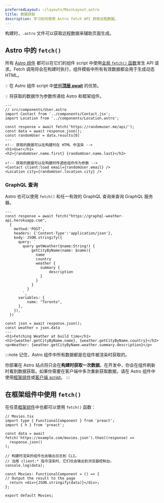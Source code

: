 ```yaml
---
preferredLayout: ~/layouts/MainLayout.astro
title: 数据获取
description: 学习如何使用 Astro fetch API 获取远程数据。
---
```


构建时，`.astro` 文件可以获取远程数据来辅助页面生成。


## Astro 中的 `fetch()`

所有 [Astro 组件](/zh-cn/core-concepts/astro-components/) 都可以在它们的组件 script 中使用[全局 `fetch()` 函数](https://developer.mozilla.org/en-US/docs/Web/API/fetch)发生 API 请求。Fetch 调用将会在构建时执行，组件模板中所有有效数据都会用于生成动态 HTML。

💡 在 Astro 组件 script 中[使用**顶层 await**](https://developer.mozilla.org/en-US/docs/Web/JavaScript/Reference/Operators/await#top_level_await) 的优势。

💡 将获取的数据作为参数传递给 Astro 和框架组件。

```astro
---
// src/components/User.astro
import Contact from '../components/Contact.jsx';
import Location from '../components/Location.astro';

const response = await fetch('https://randomuser.me/api/');
const data = await response.json();
const randomUser = data.results[0]
---
<!-- 获取的数据可以在构建时在 HTML 中渲染 -->
<h1>User</h1>
<h2>{randomUser.name.first} {randomUser.name.last}</h2>

<!-- 获取的数据可以在构建时传递给组件作为参数 -->
<Contact client:load email={randomUser.email} />
<Location city={randomUser.location.city} />
```

### GraphQL 查询

Astro 也可以使用 `fetch()` 和任一有效的 GraphQL 查询来查询 GraphQL 服务器。

```astro
---
const response = await fetch("https://graphql-weather-api.herokuapp.com",
  {
    method:'POST',
    headers: {'Content-Type':'application/json'},
    body: JSON.stringify({
      query: `
        query getWeather($name:String!) {
            getCityByName(name: $name){
              name
              country
              weather {
                summary {
                    description
                }
              }
            }
          }
        `,
      variables: {
          name: "Toronto",
      },
    }),
  })

const json = await response.json();
const weather = json.data
---
<h1>Fetching Weather at build time</h1>
<h2>{weather.getCityByName.name}, {weather.getCityByName.country}</h2>
<p>Weather: {weather.getCityByName.weather.summary.description}</p>
```

:::note
记住，Astro 组件中所有数据都是在组件被渲染时获取的。

你部署在 Astro 站点将只会在**构建时获取一次数据**。在开发中，你会在组件刷新时看到数据获取。如果你需要在客户端中多次重新获取数据，请在 Astro 组件中使用[框架组件](/zh-cn/core-concepts/framework-components/)或[客户端 script](/zh-cn/core-concepts/astro-components/#客户端脚本)。
:::


## 在框架组件中使用 `fetch()`

在任意[框架组件](/zh-cn/core-concepts/framework-components/)中也都可以使用 `fetch()` 函数：

```tsx
// Movies.tsx
import type { FunctionalComponent } from 'preact';
import { h } from 'preact';

const data = await fetch('https://example.com/movies.json').then((response) =>
  response.json()
);

// 构建时渲染的组件也会输出日志到 CLI。
// 当用 client:* 指令渲染时，它们也会输出到浏览器控制台。
console.log(data);

const Movies: FunctionalComponent = () => {
// Output the result to the page
  return <div>{JSON.stringify(data)}</div>;
};

export default Movies;
```
